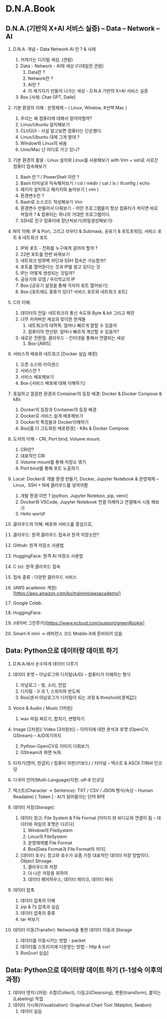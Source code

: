 # D.N.A.Book  &#x20;

## D.N.A.(기반의 X+AI 서비스 실증) – Data – Network – AI&#x20;


1. D.N.A. 개념 – Data Network AI 란 ? & 사례&#x20;
   1. 커져가는 디지털 세상, (관람)
   2. Data - Network - AI와 세상 (디테일한 관람)
      1. Data란 ?&#x20;
      2. Network란 ?
      3. AI란 ?
      4. 이 세가지가 만들어 나가는 세상  - D.N.A 기반의 X+AI 서비스 실증&#x20;
   3. Box \[사례: Chat GPT, Dalle]
2. 기본 환경의 이해 : 운영체제 – ( Linux, Window, #선택 Mac )
   1. 우리는 왜 컴퓨터에 대해서 알아야할까?&#x20;
   2. Linux/Ubuntu 설치해보기
   3. CLI/GUI - 사실 알고보면 컴퓨터는 단순했다.
   4. Linux/Ubuntu 대체 그게 뭔데 ?
   5. Window와 Linux의 싸움
   6. Unix/Mac 넌 어디로 가고 있니?


3. 기본 환경의 활용 : Linux 설치와 Linux를 사용해보기 with Vim + ssh로 서로간 컴퓨터 접속해보기
   1. Bash 란 ? / PowerShell 이란 ?
   2. Bash 터미널과 익숙해져보기 / cd / mkdir / cat / ls / ifconfig / echo
   3. 패키지 설치하고 패키지와 놀아보기 ( vim )
   4. 환경변수란 ?
   5. Bash로 소스코드 작성해보기 Vim
   6. 환경변수 만들어서 다뤄보기 - 어떤 프로그램들이 항상 컴퓨터가 켜지면 바로 켜질까 ? & 컴퓨터는 하나의 거대한 프로그램이다.
   7. SSH로 친구 컴퓨터에 장난쳐보기(파일생성해보기)&#x20;
4. N의 이해: IP & Port, 그리고 라우터 & Submask, 공유기 & 포트포워딩, 서비스 포트 & 네트워크 포트
   1. IP와 포트 - 전화를 누구에게 걸어야 할까 ?
   2. 22번 포트를 한번 바꿔보기
   3. 네트워크 방화벽 차단과 SSH 접속은 가능할까?
   4. 포트를 열어둔다는 것과 IP를 알고 있다는 것
   5. IP는 어떻게 생성되는 것일까?
   6. 공유기와 모뎀 / 우리학교의 IP
   7. Box-\[공유기 설정을 통해 각자의 포트 열어보기]
   8. Box-\[포트에도 종류가 있다? 서비스 포트와 네트워크 포트]


5. C의 이해:&#x20;
   1. 데이터의 전달: 네트워크의 통신 속도와 Byte & bit 그리고 패킷
   2. 너무 커져버린 세상과 맞이한 한계들
      1. 네트워크의 대역폭: 얼마나 빠르게 말할 수 있을까
      2. 컴퓨터의 연산량: 얼마나 빠르게 계산할 수 있을까?&#x20;
   3. 새로운 전환점: 클라우드 - 인터넷을 통해서 연결되는 세상
      1. Box-\[AWS]
6. 서비스의 배포와 네트워크 \[Docker 실습 예정]
   1. 오픈 소스와 라이센스
   2. 서비스란 ?&#x20;
   3. 서비스 배포해보기
   4. Box-[서비스 배포에 대해 이해하기]


7. 동일하고 깔끔한 환경과 Container의 등장 배경: Docker & Docker Compose & k8s
   1. Docker의 등장과 Container의 등장 배경
   2. Docker로 서비스 쉽게 배포해보기
   3. Docker의 특징들과 Docker이해하기
   4. Box\[좀 더 고도화된 배포환경] - K8s & Docker Compose
8. 도커의 이해 - CRI, Port bind, Volume mount.
   1. CRI란?
   2. 대표적인 CRI
   3. Volume mount를 통해 저장소 엮기
   4. Port bind를 통해 포트 노출하기


9. Local: Docker로 개발 환경 만들기, Docker, Jupyter Notebook & 운영체제 – Linux,  SSH + N에 클라우드를 넣어야함
   1. 개발 환경 이란 ? [python, Jupyter Noteboo, pip, venv]
   2. Docker와 VSCode, Jupyter Notebook 연결 이해하고 연결해서 시동 해보기
   3. Hello world!
10. 클라우드의 이해: 배포와 서비스를 중심으로,
   1. 클라우드: 원격 클라우드 접속과 원격 저장소란?
   2. Github: 원격 저장소 사용법
   3. HuggingFace: 원격 AI 저장소 사용법

11. C (o): 원격 클라우드 접속

12. 접속 종류 : 다양한 클라우드 서비스
   1. (AWS academic 계정)[https://aws.amazon.com/ko/training/awsacademy/]
   2. Google Colab.
   3. HuggingFace.
   4. (네이버 그린루키)[https://www.ncloud.com/support/greenRookie]
   5. Smart-X mini -> 레퍼런스 코드 Mobile-X에 준비되어 있음.

## Data: Python으로 데이터랑 데이트 하기

1. D.N.A.에서 순수하게 데이터 다루기
2. 데이터 포맷 – 아날로그와 디지털(A/D) – 컴퓨터가 이해하는 형식
   1. 아날로그 - 빛, 소리, 전압
   2. 디지털 - 0 과 1, 스위치와 반도체
   3. Box[센서:아날로그가 디지털이 되는 과정 & threshold(경계값)]
3. Voice & Audio / Music  [1차원]
   1. wav 파일 짜르기, 합치기, 변형하기
4. Image [2차원]/ Video [3차원(t)] – 이미지에 대한 분석과 포맷 (OpenCV, GStream) – A/D여기까지
   1. Python-OpenCV로 이미지 다뤄보기.
   2. GStream과 화면 녹화.

1. 타자기(영어, 한글X) / 컴퓨터 자판(키보드) / 터미널 – 텍스트 & ASCII 7/8bit 인코딩
2. 다국어 언어(Multi-Language)지원: utf-8 인코딩
3. 텍스트(Character -> Sentence): TXT / CSV / JSON 형식(속성 – Human Readable) [ Token ] : AI가 읽어들이는 단어 BPE

1. 데이터 저장(Storage):
   1. 데이터 창고: File System & File Format [이미지 와 비디오와 연결이 됨 – 데이터와 파일의 포맷은 다르다]
      1. Window의 FileSystem
      2. Linux의 FileSystem
      3. 운영체제별 File Format
      4. Box[Data Format과 File Format의 차이]
   2. [데이터 호수]: 창고와 호수가 요즘 가장 대표적인 데이터 저장 방법이다. Object Stroage.
      1. 클라우드와 저장
      2. 더 나은 저장을 위하여
      3. 데이터 웨어하우스, 데이터 레이크, 데이터 메쉬
2. 데이터 압축
   1. 데이터 압축의 이해
   2. zip & 7z 압축과 실습
   3. 데이터 압축의 종류
   4. tar 써보기 
3. 데이터 이동(Transfer): Network을 통한 데이터 이동과 Storage
   1. 데이터를 이동시키는 방법 - packet
   2. 데이터를 스토리지에 다운받는 방법 - http & curl
   3. Box[curl 실습]

## Data: Python으로 데이터랑 데이트 하기 (1-1성숙 이후의 과정)
  
1. 데이터 엔지니어링: 수합(Collect), 다듬고(Cleansing), 변환(transform), 붙이는(Labeling) 작업
2. 데이터 가시화(Visualization): Graphical Chart Tool (Matpliot, Seabon)
   1. 데이터 실습

